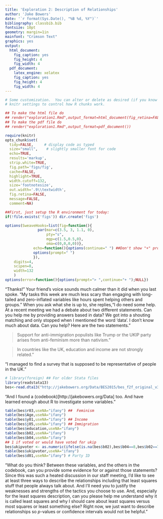 ```yaml
---
title: 'Exploration 2: Description of Relationships'
author: 'Jake Bowers'
date: '`r format(Sys.Date(), "%B %d, %Y")`'
bibliography: classbib.bib
fontsize: 10pt
geometry: margin=1in
mainfont: "Crimson Text"
graphics: yes
output:
  html_document:
    fig_caption: yes
    fig_height: 4
    fig_width: 4
  pdf_document:
    latex_engine: xelatex
    fig_caption: yes
    fig_height: 4
    fig_width: 4
---
```


<!-- Make this document using library(rmarkdown); render("exploration1.Rmd") -->
\input{mytexsymbols}


```r
# Some customization.  You can alter or delete as desired (if you know what you are doing).
# knitr settings to control how R chunks work.

## To make the html file do
## render("exploration1.Rmd",output_format=html_document(fig_retina=FALSE))
## To make the pdf file do
## render("exploration1.Rmd",output_format=pdf_document())

require(knitr)
opts_chunk$set(
  tidy=FALSE,     # display code as typed
  size="small",    # slightly smaller font for code
  echo=TRUE,
  results='markup',
  strip.white=TRUE,
  fig.path='figs/fig',
  cache=FALSE,
  highlight=TRUE,
  width.cutoff=132,
  size='footnotesize',
  out.width='.9\\textwidth',
  fig.retina=FALSE,
  message=FALSE,
  comment=NA)
```


```r
##First, just setup the R environment for today:
if(!file.exists('figs')) dir.create('figs')

options(SweaveHooks=list(fig=function(){
			   par(mar=c(3.5, 3, 1.1, 0),
			       pty="s",
			       mgp=c(1.5,0.5,0),
			       oma=c(0,0,0,0))},
			 echo=function(){options(continue=" ") ##Don't show "+" prompts,
			 options(prompt=" ")
			 }),
	digits=4,
	scipen=8,
	width=132
	)
options(error=function(){options(prompt="> ",continue="+ ");NULL})
```


"Thanks!" Your friend's voice sounds much calmer than it did when you last
spoke. "My tasks this week are much less scary than engaging with long-tailed
and zero-inflated variables like hours spent helping others and groups." When
you ask what she is up to, she replies,"I do need some help. At a recent
meeting we had a debate about two different statements. Can you help me by
providing answers based in data? We got into a shouting matching and only
stopped when I mentioned the word 'data'. I don't know much
about data. Can you help? Here are the two statements."

> Support for anti-immigration populists like Trump or the UKIP party arises from anti-feminism more than nativism."

> In countries like the UK, education and income are not strongly related."

"I managed to find a survey that is supposed to be representative of people in the UK."

```r
# library(foreign) ## For older Stata files
library(readstata13)
bes<-read.dta13("http://jakebowers.org/Data/BES2015/bes_f2f_original_v3.0.dta",convert.factors=FALSE)
```

"And I found a (codebook)[http://jakebowers.org/Data] too. And have learned enough about R to investigate some variables."

```r
table(bes$r03,useNA="ifany") ##  Feminism
table(bes$Age,useNA="ifany")
table(bes$y01,useNA="ifany") ## Income
table(bes$j05,useNA="ifany") ## Immigration
table(bes$education,useNA="ifany")
table(bes$b02,useNA="ifany")
table(bes$b04,useNA="ifany")
## 1 if voted or would have voted for ukip
bes$ukipvoter <- as.numeric(ifelse(is.na(bes$b02),bes$b04==8,bes$b02==7))
table(bes$ukipvoter,useNA="ifany")
table(bes$d01,useNA="ifany") # Party ID
```

"What do you think? Between these variables, and the others in the codebook,
can you provide some evidence for or against those statements? Since this was
such a heated discussion in our staff meeting, I'd like to see at least three
ways to describe the relationships including that least squares stuff that
people always talk about. And I'll need you to justify the weaknesses and
strengths of the tactics you choose to use. And, especially for the least
squares description, can you please help me understand why it is called least
squares and why I should care about least squares versus most squares or least
something else?  Right now, we just want to describe relationships so
$p$-values or confidence intervals would not be helpful."


